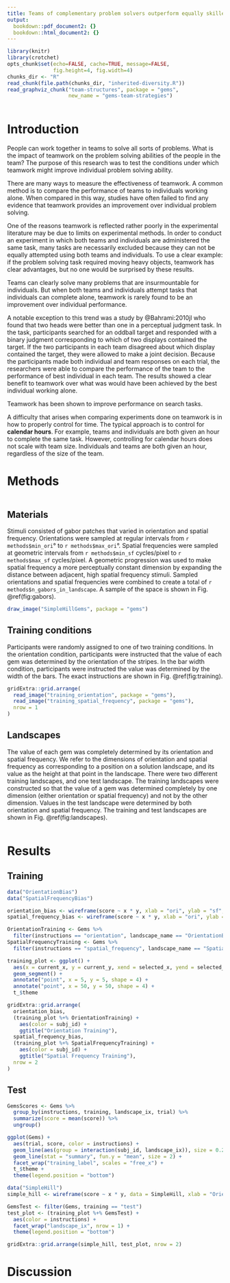 ```yaml
---
title: Teams of complementary problem solvers outperform equally skilled individuals
output:
  bookdown::pdf_document2: {}
  bookdown::html_document2: {}
---
```

```r
library(knitr)
library(crotchet)
opts_chunk$set(echo=FALSE, cache=TRUE, message=FALSE,
               fig.height=4, fig.width=4)
chunks_dir <- "R"
read_chunk(file.path(chunks_dir, "inherited-diversity.R"))
read_graphviz_chunk("team-structures", package = "gems",
                    new_name = "gems-team-strategies")
```
```r
```

# Introduction {-}

People can work together in teams to solve all sorts of problems. What is the
impact of teamwork on the problem solving abilities of the people in the team?
The purpose of this research was to test the conditions under which teamwork
might improve individual problem solving ability.

There are many ways to measure the effectiveness of teamwork. A common method
is to compare the performance of teams to individuals working alone. When
compared in this way, studies have often failed to find any evidence that
teamwork provides an improvement over individual problem solving.

One of the reasons teamwork is reflected rather poorly in the experimental
literature may be due to limits on experimental methods. In order to conduct an
experiment in which both teams and individuals are administered the same task,
many tasks are necessarily excluded because they can not be equally attempted
using both teams and individuals. To use a clear example: if the problem
solving task required moving heavy objects, teamwork has clear advantages, but
no one would be surprised by these results.

Teams can clearly solve many problems that are insurmountable for individuals.
But when both teams and individuals attempt tasks that individuals can complete
alone, teamwork is rarely found to be an improvement over individual
performance.

A notable exception to this trend was a study by @Bahrami:2010jl who found
that two heads were better than one in a perceptual judgment task. In the
task, participants searched for an oddball target and responded with a
binary judgment corresponding to which of two displays contained the
target. If the two participants in each team disagreed about which display
contained the target, they were allowed to make a joint decision. Because
the participants made both individual and team responses on each trial,
the researchers were able to compare the performance of the team to the
performance of best individual in each team. The results showed a clear
benefit to teamwork over what was would have been achieved by the
best individual working alone.

Teamwork has been shown to improve performance on search tasks.

A difficulty that arises when comparing experiments done on teamwork
is in how to properly control for time. The typical approach is to control
for **calendar hours**. For example, teams and individuals are both given
an hour to complete the same task. However, controlling for calendar hours does
not scale with team size. Individuals and teams are both given an hour,
regardless of the size of the team.

# Methods {-}

```r
```

## Materials

Stimuli consisted of gabor patches that varied in orientation and
spatial frequency. Orientations were sampled at regular intervals from
`r methods$min_ori`° to `r methods$max_ori`°. Spatial frequencies were sampled
at geometric intervals from `r methods$min_sf` cycles/pixel to
`r methods$max_sf` cycles/pixel. A geometric progression was used to
make spatial frequency a more perceptually constant dimension by
expanding the distance between adjacent, high spatial frequency stimuli.
Sampled orientations and spatial frequencies were combined to create a total of
`r methods$n_gabors_in_landscape`. A sample of the space is shown in Fig.
\@ref(fig:gabors).

```r
draw_image("SimpleHillGems", package = "gems")
```

## Training conditions

Participants were randomly assigned to one of two training conditions. In the
orientation condition, participants were instructed that the value of each gem
was determined by the orientation of the stripes. In the bar width condition,
participants were instructed the value was determined by the width of the bars.
The exact instructions are shown in Fig. \@ref(fig:training).

```r
gridExtra::grid.arrange(
  read_image("training_orientation", package = "gems"),
  read_image("training_spatial_frequency", package = "gems"),
  nrow = 1
)
```

## Landscapes

The value of each gem was completely determined by its orientation and spatial
frequency. We refer to the dimensions of orientation and spatial frequency as
corresponding to a position on a solution landscape, and its value as the
height at that point in the landscape. There were two different training
landscapes, and one test landscape. The training landscapes were constructed so
that the value of a gem was determined completely by one dimension (either
orientation or spatial frequency) and not by the other dimension. Values in
the test landscape were determined by both orientation and spatial frequency.
The training and test landscapes are shown in Fig. \@ref(fig:landscapes).

```r
```

# Results {-}

## Training {-}

```r
data("OrientationBias")
data("SpatialFrequencyBias")

orientation_bias <- wireframe(score ~ x * y, xlab = "ori", ylab = "sf", data = OrientationBias)
spatial_frequency_bias <- wireframe(score ~ x * y, xlab = "ori", ylab = "sf", data = SpatialFrequencyBias)

OrientationTraining <- Gems %>%
  filter(instructions == "orientation", landscape_name == "OrientationBias")
SpatialFrequencyTraining <- Gems %>%
  filter(instructions == "spatial_frequency", landscape_name == "SpatialFrequencyBias")

training_plot <- ggplot() +
  aes(x = current_x, y = current_y, xend = selected_x, yend = selected_y, group = subj_id) +
  geom_segment() +
  annotate("point", x = 5, y = 5, shape = 4) +
  annotate("point", x = 50, y = 50, shape = 4) +
  t_$theme

gridExtra::grid.arrange(
  orientation_bias,
  (training_plot %+% OrientationTraining) +
    aes(color = subj_id) +
    ggtitle("Orientation Training"),
  spatial_frequency_bias,
  (training_plot %+% SpatialFrequencyTraining) +
    aes(color = subj_id) +
    ggtitle("Spatial Frequency Training"),
  nrow = 2
)
```

## Test {-}

```r
GemsScores <- Gems %>%
  group_by(instructions, training, landscape_ix, trial) %>%
  summarize(score = mean(score)) %>%
  ungroup()

ggplot(Gems) +
  aes(trial, score, color = instructions) +
  geom_line(aes(group = interaction(subj_id, landscape_ix)), size = 0.2) +
  geom_line(stat = "summary", fun.y = "mean", size = 2) +
  facet_wrap("training_label", scales = "free_x") +
  t_$theme +
  theme(legend.position = "bottom")
```

```r
data("SimpleHill")
simple_hill <- wireframe(score ~ x * y, data = SimpleHill, xlab = "Orientation", ylab = "Spatial frequency")

GemsTest <- filter(Gems, training == "test")
test_plot <- (training_plot %+% GemsTest) +
  aes(color = instructions) +
  facet_wrap("landscape_ix", nrow = 1) +
  theme(legend.position = "bottom")

gridExtra::grid.arrange(simple_hill, test_plot, nrow = 2)
```

# Discussion {-}
